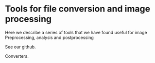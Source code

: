 # Tools for file conversion and image processing

Here we describe a series of tools that we have found useful for image Preprocessing, analysis and postprocessing

See our github.

Converters.


